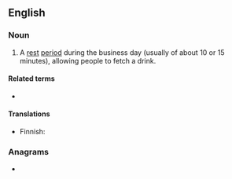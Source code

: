 {{also|waterbreak}}
==English==

===Noun===
{{en-noun}}

# A [[rest]] [[period]] during the business day (usually of about 10 or 15 minutes), allowing people to fetch a drink.

====Related terms====
* {{l|en|coffee break}}

====Translations====
{{trans-top|rest period during the business day}}
* Finnish: {{t|fi|juomatauko}}
{{trans-mid}}
{{trans-bottom}}

===Anagrams===
* {{anagrams|en|a=aabeekrrtw|break water|breakwater}}